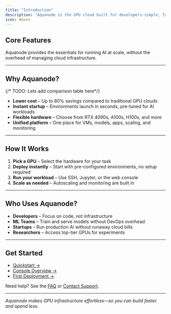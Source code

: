 ```yaml
---
title: "Introduction"
description: "Aquanode is the GPU cloud built for developers-simple, fast, and cost-effective."
icon: Waves
---
```


## Core Features

Aquanode provides the essentials for running AI at scale, without the overhead of managing cloud infrastructure.

<Cards>
  <Card 
    title="GPU Virtual Machines" 
    href="/docs/virtual-machines/running-vm"
    description="Provision GPU VMs on demand with full root access"
  />
  <Card 
    title="Model Hosting" 
    href="/docs/models/"
    description="Serve HuggingFace, ComfyUI, and custom models with one click"
  />
  <Card 
    title="App Deployment" 
    href="/docs/apps/"
    description="Deploy directly from GitHub or Docker, no CI/CD needed"
  />
  <Card 
    title="Scaling & Snapshots" 
    href="/docs/cloud-features/snapshots-autoscaling"
    description="Autoscale workloads and snapshot environments for reuse"
  />
  <Card 
    title="Monitoring & Billing" 
    href="/docs/monitoring-billing/metrics-dashboard"
    description="Real-time metrics, logs, alerts, and cost tracking"
  />
  <Card 
    title="Security" 
    href="/docs/security/access-control"
    description="Access control, data protection, and network policies by default"
  />
</Cards>

---

## Why Aquanode?

{/* TODO: Lets add comparison table here*/}

- **Lower cost** – Up to 80% savings compared to traditional GPU clouds  
- **Instant startup** – Environments launch in seconds, pre-tuned for AI workloads  
- **Flexible hardware** – Choose from RTX 4090s, A100s, H100s, and more  
- **Unified platform** – One place for VMs, models, apps, scaling, and monitoring  

---

## How It Works

1. **Pick a GPU** – Select the hardware for your task  
2. **Deploy instantly** – Start with pre-configured environments, no setup required  
3. **Run your workload** – Use SSH, Jupyter, or the web console  
4. **Scale as needed** – Autoscaling and monitoring are built in  

---

## Who Uses Aquanode?

- **Developers** – Focus on code, not infrastructure  
- **ML Teams** – Train and serve models without DevOps overhead  
- **Startups** – Run production AI without runaway cloud bills  
- **Researchers** – Access top-tier GPUs for experiments  

---

## Get Started

- [Quickstart →](/docs/quickstart)  
- [Console Overview →](/docs/getting-started/console-overview)  
- [First Deployment →](/docs/getting-started/first-deployment)  

Need help? See the [FAQ](/docs/support/faq) or [Contact Support](/docs/support/contact-support).  

---

_Aquanode makes GPU infrastructure effortless—so you can build faster and spend less._

